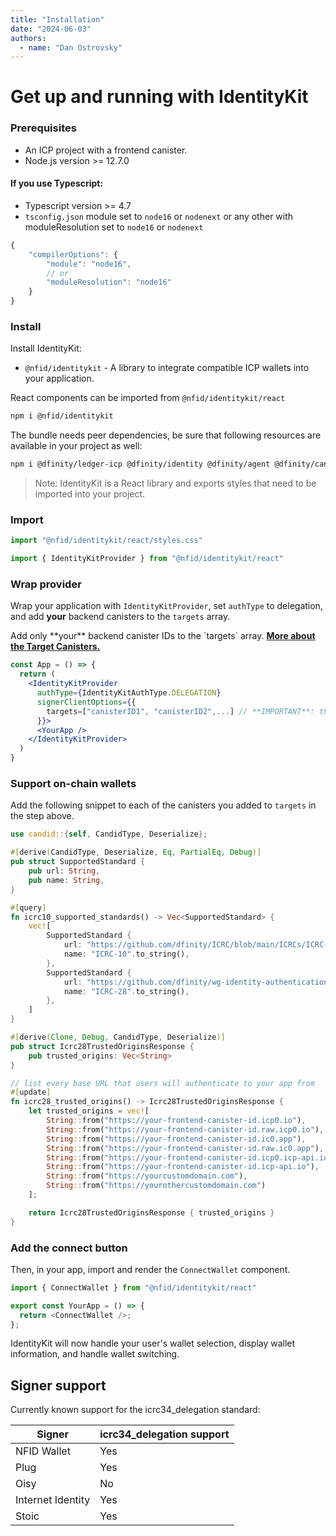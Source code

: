 ```yaml
---
title: "Installation"
date: "2024-06-03"
authors:
  - name: "Dan Ostrovsky"
---
```



# Get up and running with IdentityKit

### Prerequisites

- An ICP project with a frontend canister.
- Node.js version >= 12.7.0

#### If you use Typescript:

- Typescript version >= 4.7
- `tsconfig.json` module set to `node16` or `nodenext` or any other with moduleResolution set to
  `node16` or `nodenext`

```typescript
{
    "compilerOptions": {
        "module": "node16",
        // or
        "moduleResolution": "node16"
    }
}
```

### Install

Install IdentityKit:

- `@nfid/identitykit` - A library to integrate compatible ICP wallets into your application.

React components can be imported from `@nfid/identitykit/react`

```sh npm2yarn
npm i @nfid/identitykit
```

The bundle needs peer dependencies, be sure that following resources are available in your project
as well:

```sh npm2yarn
npm i @dfinity/ledger-icp @dfinity/identity @dfinity/agent @dfinity/candid @dfinity/principal @dfinity/utils @dfinity/auth-client
```

> Note: IdentityKit is a React library and exports styles that need to be imported into your
> project.

### Import

```typescript
import "@nfid/identitykit/react/styles.css"

import { IdentityKitProvider } from "@nfid/identitykit/react"
```

### Wrap provider

Wrap your application with `IdentityKitProvider`, set `authType` to delegation, and add **your**
backend canisters to the `targets` array.

<Callout type="warning" emoji="⚠️">
  Add only **your** backend canister IDs to the `targets` array.
  <a href="/miscellaneous/target-canisters">
    <strong>More about the Target Canisters.</strong>
  </a>
</Callout>

```jsx
const App = () => {
  return (
    <IdentityKitProvider
      authType={IdentityKitAuthType.DELEGATION}
      signerClientOptions={{
        targets=["canisterID1", "canisterID2",...] // **IMPORTANT**: these are *your* canisters, not ledger canisters
      }}>
      <YourApp />
    </IdentityKitProvider>
  )
}
```

### Support on-chain wallets

Add the following snippet to each of the canisters you added to `targets` in the step above.

```rust
use candid::{self, CandidType, Deserialize};

#[derive(CandidType, Deserialize, Eq, PartialEq, Debug)]
pub struct SupportedStandard {
    pub url: String,
    pub name: String,
}

#[query]
fn icrc10_supported_standards() -> Vec<SupportedStandard> {
    vec![
        SupportedStandard {
            url: "https://github.com/dfinity/ICRC/blob/main/ICRCs/ICRC-10/ICRC-10.md".to_string(),
            name: "ICRC-10".to_string(),
        },
        SupportedStandard {
            url: "https://github.com/dfinity/wg-identity-authentication/blob/main/topics/icrc_28_trusted_origins.md".to_string(),
            name: "ICRC-28".to_string(),
        },
    ]
}

#[derive(Clone, Debug, CandidType, Deserialize)]
pub struct Icrc28TrustedOriginsResponse {
    pub trusted_origins: Vec<String>
}

// list every base URL that users will authenticate to your app from
#[update]
fn icrc28_trusted_origins() -> Icrc28TrustedOriginsResponse {
    let trusted_origins = vec![
        String::from("https://your-frontend-canister-id.icp0.io"),
        String::from("https://your-frontend-canister-id.raw.icp0.io"),
        String::from("https://your-frontend-canister-id.ic0.app"),
        String::from("https://your-frontend-canister-id.raw.ic0.app"),
        String::from("https://your-frontend-canister-id.icp0.icp-api.io"),
        String::from("https://your-frontend-canister-id.icp-api.io"),
        String::from("https://yourcustomdomain.com"),
        String::from("https://yourothercustomdomain.com")
    ];

    return Icrc28TrustedOriginsResponse { trusted_origins }
}
```

### Add the connect button

Then, in your app, import and render the `ConnectWallet` component.

```typescript
import { ConnectWallet } from "@nfid/identitykit/react"

export const YourApp = () => {
  return <ConnectWallet />;
};
```

IdentityKit will now handle your user's wallet selection, display wallet information, and handle
wallet switching.

## Signer support

Currently known support for the icrc34_delegation standard:

| Signer            | icrc34_delegation support |
| ----------------- | ------------------------- |
| NFID Wallet       | Yes                       |
| Plug              | Yes                       |
| Oisy              | No                        |
| Internet Identity | Yes                       |
| Stoic             | Yes                       |
